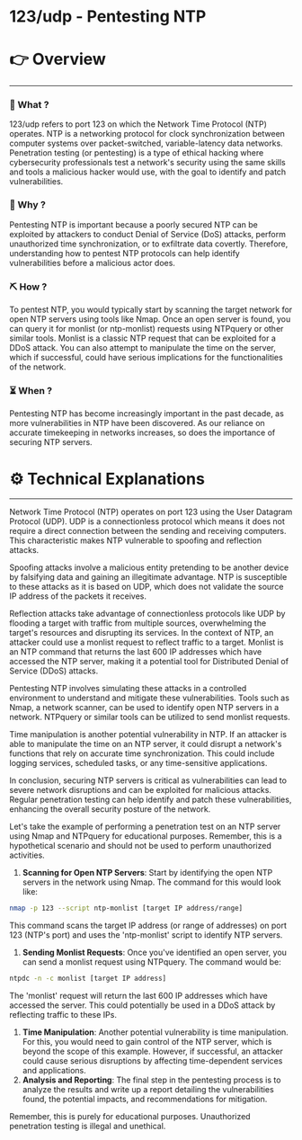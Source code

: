 # 123/udp - Pentesting NTP


# 👉 Overview

---

### 👀 What ?

123/udp refers to port 123 on which the Network Time Protocol (NTP) operates. NTP is a networking protocol for clock synchronization between computer systems over packet-switched, variable-latency data networks. Penetration testing (or pentesting) is a type of ethical hacking where cybersecurity professionals test a network's security using the same skills and tools a malicious hacker would use, with the goal to identify and patch vulnerabilities.


### 🧐 Why ?

Pentesting NTP is important because a poorly secured NTP can be exploited by attackers to conduct Denial of Service (DoS) attacks, perform unauthorized time synchronization, or to exfiltrate data covertly. Therefore, understanding how to pentest NTP protocols can help identify vulnerabilities before a malicious actor does.


### ⛏️ How ?

To pentest NTP, you would typically start by scanning the target network for open NTP servers using tools like Nmap. Once an open server is found, you can query it for monlist (or ntp-monlist) requests using NTPquery or other similar tools. Monlist is a classic NTP request that can be exploited for a DDoS attack. You can also attempt to manipulate the time on the server, which if successful, could have serious implications for the functionalities of the network.


### ⏳ When ?

Pentesting NTP has become increasingly important in the past decade, as more vulnerabilities in NTP have been discovered. As our reliance on accurate timekeeping in networks increases, so does the importance of securing NTP servers.


# ⚙️ Technical Explanations

---

Network Time Protocol (NTP) operates on port 123 using the User Datagram Protocol (UDP). UDP is a connectionless protocol which means it does not require a direct connection between the sending and receiving computers. This characteristic makes NTP vulnerable to spoofing and reflection attacks.

Spoofing attacks involve a malicious entity pretending to be another device by falsifying data and gaining an illegitimate advantage. NTP is susceptible to these attacks as it is based on UDP, which does not validate the source IP address of the packets it receives.

Reflection attacks take advantage of connectionless protocols like UDP by flooding a target with traffic from multiple sources, overwhelming the target's resources and disrupting its services. In the context of NTP, an attacker could use a monlist request to reflect traffic to a target. Monlist is an NTP command that returns the last 600 IP addresses which have accessed the NTP server, making it a potential tool for Distributed Denial of Service (DDoS) attacks.

Pentesting NTP involves simulating these attacks in a controlled environment to understand and mitigate these vulnerabilities. Tools such as Nmap, a network scanner, can be used to identify open NTP servers in a network. NTPquery or similar tools can be utilized to send monlist requests.

Time manipulation is another potential vulnerability in NTP. If an attacker is able to manipulate the time on an NTP server, it could disrupt a network's functions that rely on accurate time synchronization. This could include logging services, scheduled tasks, or any time-sensitive applications.

In conclusion, securing NTP servers is critical as vulnerabilities can lead to severe network disruptions and can be exploited for malicious attacks. Regular penetration testing can help identify and patch these vulnerabilities, enhancing the overall security posture of the network.

Let's take the example of performing a penetration test on an NTP server using Nmap and NTPquery for educational purposes. Remember, this is a hypothetical scenario and should not be used to perform unauthorized activities.

1. **Scanning for Open NTP Servers**: Start by identifying the open NTP servers in the network using Nmap. The command for this would look like:

```bash
nmap -p 123 --script ntp-monlist [target IP address/range]

```

This command scans the target IP address (or range of addresses) on port 123 (NTP's port) and uses the 'ntp-monlist' script to identify NTP servers.

1. **Sending Monlist Requests**: Once you've identified an open server, you can send a monlist request using NTPquery. The command would be:

```bash
ntpdc -n -c monlist [target IP address]

```

The 'monlist' request will return the last 600 IP addresses which have accessed the server. This could potentially be used in a DDoS attack by reflecting traffic to these IPs.

1. **Time Manipulation**: Another potential vulnerability is time manipulation. For this, you would need to gain control of the NTP server, which is beyond the scope of this example. However, if successful, an attacker could cause serious disruptions by affecting time-dependent services and applications.
2. **Analysis and Reporting**: The final step in the pentesting process is to analyze the results and write up a report detailing the vulnerabilities found, the potential impacts, and recommendations for mitigation.

Remember, this is purely for educational purposes. Unauthorized penetration testing is illegal and unethical.
